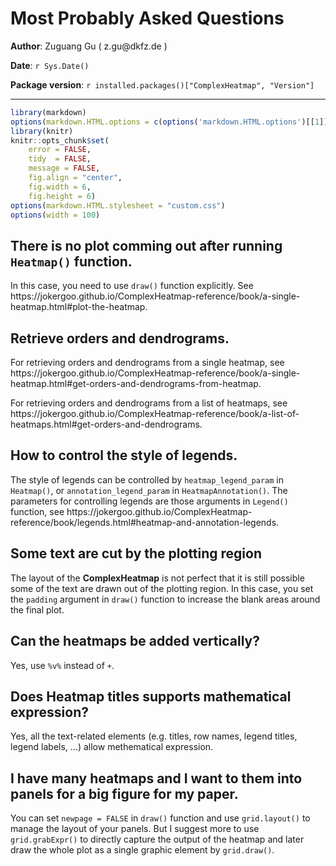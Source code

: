 <!--
%\VignetteEngine{knitr}
%\VignetteIndexEntry{Most probably asked questions}
-->

Most Probably Asked Questions
=================================================

**Author**: Zuguang Gu ( z.gu@dkfz.de )

**Date**: `r Sys.Date()`

**Package version**: `r installed.packages()["ComplexHeatmap", "Version"]`

---------------------------------------

```r
library(markdown)
options(markdown.HTML.options = c(options('markdown.HTML.options')[[1]], "toc"))
library(knitr)
knitr::opts_chunk$set(
    error = FALSE,
    tidy  = FALSE,
    message = FALSE,
    fig.align = "center",
    fig.width = 6,
    fig.height = 6)
options(markdown.HTML.stylesheet = "custom.css")
options(width = 100)
```

## There is no plot comming out after running `Heatmap()` function.

In this case, you need to use `draw()` function explicitly. See https://jokergoo.github.io/ComplexHeatmap-reference/book/a-single-heatmap.html#plot-the-heatmap.

## Retrieve orders and dendrograms.

For retrieving orders and dendrograms from a single heatmap, see https://jokergoo.github.io/ComplexHeatmap-reference/book/a-single-heatmap.html#get-orders-and-dendrograms-from-heatmap.

For retrieving orders and dendrograms from a list of heatmaps, see https://jokergoo.github.io/ComplexHeatmap-reference/book/a-list-of-heatmaps.html#get-orders-and-dendrograms.

## How to control the style of legends.

The style of legends can be controlled by `heatmap_legend_param` in `Heatmap()`, or
`annotation_legend_param` in `HeatmapAnnotation()`. The parameters for controlling legends are those
arguments in `Legend()` function, see
https://jokergoo.github.io/ComplexHeatmap-reference/book/legends.html#heatmap-and-annotation-legends.

## Some text are cut by the plotting region

The layout of the **ComplexHeatmap** is not perfect that it is still possible some of the text are
drawn out of the plotting region. In this case, you set the `padding` argument in `draw()` function
to increase the blank areas around the final plot.

## Can the heatmaps be added vertically?

Yes, use `%v%` instead of `+`.

## Does Heatmap titles supports mathematical expression?

Yes, all the text-related elements (e.g. titles, row names, legend titles, legend labels, ...) allow
methematical expression.

## I have many heatmaps and I want to them into panels for a big figure for my paper.

You can set `newpage = FALSE` in `draw()` function and use `grid.layout()` to manage the layout of
your panels. But I suggest more to use `grid.grabExpr()` to directly capture the output of the
heatmap and later draw the whole plot as a single graphic element by `grid.draw()`.
